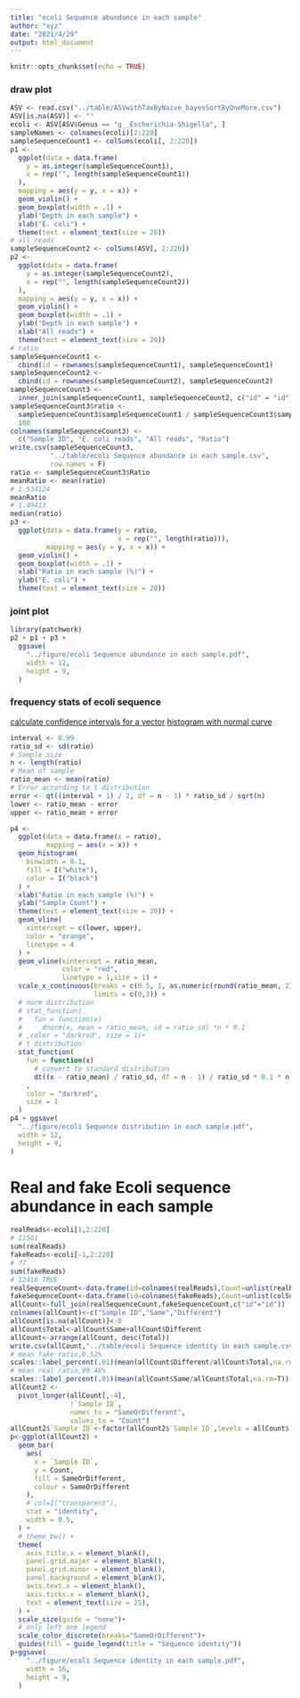 ```yaml
---
title: "ecoli Sequence abundance in each sample"
author: "xyz"
date: "2021/4/29"
output: html_document
---
```


```r
knitr::opts_chunk$set(echo = TRUE)
```

### draw plot

```r
ASV <- read.csv("../table/ASVwithTaxByNaive_bayesSortByOneMore.csv")
ASV[is.na(ASV)] <- ""
ecoli <- ASV[ASV$Genus == "g__Escherichia-Shigella", ]
sampleNames <- colnames(ecoli)[2:220]
sampleSequenceCount1 <- colSums(ecoli[, 2:220])
p1 <-
  ggplot(data = data.frame(
    y = as.integer(sampleSequenceCount1),
    x = rep("", length(sampleSequenceCount1))
  ),
  mapping = aes(y = y, x = x)) +
  geom_violin() +
  geom_boxplot(width = .1) +
  ylab("Depth in each sample") +
  xlab("E. coli") +
  theme(text = element_text(size = 20))
# all reads
sampleSequenceCount2 <- colSums(ASV[, 2:220])
p2 <-
  ggplot(data = data.frame(
    y = as.integer(sampleSequenceCount2),
    x = rep("", length(sampleSequenceCount2))
  ),
  mapping = aes(y = y, x = x)) +
  geom_violin() +
  geom_boxplot(width = .1) +
  ylab("Depth in each sample") +
  xlab("All reads") +
  theme(text = element_text(size = 20))
# ratio
sampleSequenceCount1 <-
  cbind(id = rownames(sampleSequenceCount1), sampleSequenceCount1)
sampleSequenceCount2 <-
  cbind(id = rownames(sampleSequenceCount2), sampleSequenceCount2)
sampleSequenceCount3 <-
  inner_join(sampleSequenceCount1, sampleSequenceCount2, c("id" = "id"))
sampleSequenceCount3$ratio <-
  sampleSequenceCount3$sampleSequenceCount1 / sampleSequenceCount3$sampleSequenceCount2 *
  100
colnames(sampleSequenceCount3) <-
  c("Sample ID", "E. coli reads", "All reads", "Ratio")
write.csv(sampleSequenceCount3,
          "../table/ecoli Sequence abundance in each sample.csv",
          row.names = F)
ratio <- sampleSequenceCount3$Ratio
meanRatio <- mean(ratio)
# 1.534124
meanRatio
# 1.49413
median(ratio)
p3 <-
  ggplot(data = data.frame(y = ratio,
                           x = rep("", length(ratio))),
         mapping = aes(y = y, x = x)) +
  geom_violin() +
  geom_boxplot(width = .1) +
  xlab("Ratio in each sample (%)") +
  ylab("E. coli") +
  theme(text = element_text(size = 20))
```

### joint plot

```r
library(patchwork)
p2 + p1 + p3 +
  ggsave(
    "../figure/ecoli Sequence abundance in each sample.pdf",
    width = 12,
    height = 9,
  )
```

### frequency stats of ecoli sequence

[calculate confidence intervals for a vector](https://stackoverflow.com/questions/48612153/how-to-calculate-confidence-intervals-for-a-vector)
[histogram with normal curve](https://stackoverflow.com/questions/6967664/ggplot2-histogram-with-normal-curve)

```r
interval <- 0.99
ratio_sd <- sd(ratio)
# Sample size
n <- length(ratio)
# Mean of sample
ratio_mean <- mean(ratio)
# Error according to t distribution
error <- qt((interval + 1) / 2, df = n - 1) * ratio_sd / sqrt(n)
lower <- ratio_mean - error
upper <- ratio_mean + error

p4 <-
  ggplot(data = data.frame(x = ratio),
         mapping = aes(x = x)) +
  geom_histogram(
    binwidth = 0.1,
    fill = I("white"),
    color = I("black")
  ) +
  xlab("Ratio in each sample (%)") +
  ylab("Sample Count") +
  theme(text = element_text(size = 20)) +
  geom_vline(
    xintercept = c(lower, upper),
    color = "orange",
    linetype = 4
  ) +
  geom_vline(xintercept = ratio_mean,
             color = "red",
             linetype = 1,size = 1) +
  scale_x_continuous(breaks = c(0.5, 1, as.numeric(round(ratio_mean, 2)), 2, 2.5),
                     limits = c(0,3)) +
  # norm distribution
  # stat_function(
  #   fun = function(x)
  #     dnorm(x, mean = ratio_mean, sd = ratio_sd) *n * 0.1
  # ,color = "darkred", size = 1)+
  # t distribution
  stat_function(
    fun = function(x)
      # convert to standard distribution
      dt((x - ratio_mean) / ratio_sd, df = n - 1) / ratio_sd * 0.1 * n
    ,
    color = "darkred",
    size = 1
  )
p4 + ggsave(
  "../figure/ecoli Sequence distribution in each sample.pdf",
  width = 12,
  height = 9,
)
```

# Real and fake Ecoli sequence abundance in each sample

```r
realReads<-ecoli[1,2:220]
# 11561
sum(realReads)
fakeReads<-ecoli[-1,2:220]
# 77
sum(fakeReads)
# 12416 TRUE
realSequenceCount<-data.frame(id=colnames(realReads),Count=unlist(realReads))
fakeSequenceCount<-data.frame(id=colnames(fakeReads),Count=unlist(colSums(fakeReads)))
allCount<-full_join(realSequenceCount,fakeSequenceCount,c("id"="id"))
colnames(allCount)<-c("Sample ID","Same","Different")
allCount[is.na(allCount)]<-0
allCount$Total<-allCount$Same+allCount$Different
allCount<-arrange(allCount, desc(Total))
write.csv(allCount,"../table/ecoli Sequence identity in each sample.csv",row.names = F)
# mean fake ratio,0.52%
scales::label_percent(.01)(mean(allCount$Different/allCount$Total,na.rm=T))
# mean real ratio,99.48%
scales::label_percent(.01)(mean(allCount$Same/allCount$Total,na.rm=T))
allCount2 <-
  pivot_longer(allCount[,-4],
               !`Sample ID`,
               names_to = "SameOrDifferent",
               values_to = "Count")
allCount2$`Sample ID`<-factor(allCount2$`Sample ID`,levels = allCount$`Sample ID`)
p<-ggplot(allCount2) +
  geom_bar(
    aes(
      x = `Sample ID`,
      y = Count,
      fill = SameOrDifferent,
      colour = SameOrDifferent
    ),
    # col=I("transparent"),
    stat = "identity",
    width = 0.5,
  ) +
  # theme_bw() +
  theme(
    axis.title.x = element_blank(),
    panel.grid.major = element_blank(),
    panel.grid.minor = element_blank(),
    panel.background = element_blank(),
    axis.text.x = element_blank(),
    axis.ticks.x = element_blank(),
    text = element_text(size = 25),
  ) +
  scale_size(guide = "none")+
  # only left one legend
  scale_color_discrete(breaks="SameOrDifferent")+
  guides(fill = guide_legend(title = "Sequence identity"))
p+ggsave(
    "../figure/ecoli Sequence identity in each sample.pdf",
    width = 16,
    height = 9,
  )
```

